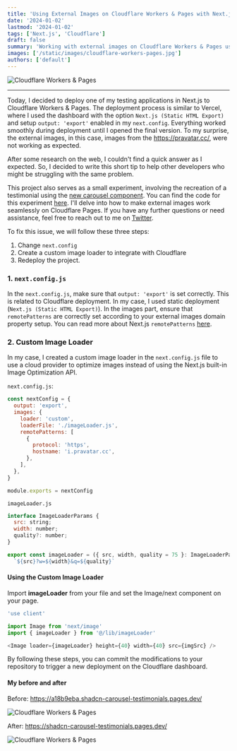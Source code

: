```yaml
---
title: 'Using External Images on Cloudflare Workers & Pages with Next.js'
date: '2024-01-02'
lastmod: '2024-01-02'
tags: ['Next.js', 'Cloudflare']
draft: false
summary: 'Working with external images on Cloudflare Workers & Pages using a custo loader from NextJS'
images: ['/static/images/cloudflare-workers-pages.jpg']
authors: ['default']
---
```


![Cloudflare Workers & Pages](/static/images/cloudflare-workers-pages.jpg)

---

Today, I decided to deploy one of my testing applications in Next.js to Cloudflare Workers & Pages. The deployment process is similar to Vercel, where I used the dashboard with the option `Next.js (Static HTML Export)` and setup `output: 'export'` enabled in my `next.config`. Everything worked smoothly during deployment until I opened the final version. To my surprise, the external images, in this case, images from the https://pravatar.cc/, were not working as expected.

After some research on the web, I couldn't find a quick answer as I expected. So, I decided to write this short tip to help other developers who might be struggling with the same problem.

This project also serves as a small experiment, involving the recreation of a testimonial using the [new carousel component](https://x.com/shadcn/status/1738283281424982488?s=20). You can find the code for this experiment [here](https://github.com/johanguse/shadcn-carousel-testimonials). I'll delve into how to make external images work seamlessly on Cloudflare Pages. If you have any further questions or need assistance, feel free to reach out to me on [Twitter](https://twitter.com/johanguse).

To fix this issue, we will follow these three steps:

1. Change `next.config`
2. Create a custom image loader to integrate with Cloudflare
3. Redeploy the project.

### 1. `next.config.js`

In the `next.config.js`, make sure that `output: 'export'` is set correctly. This is related to Cloudflare deployment. In my case, I used static deployment (`Next.js (Static HTML Export)`). In the images part, ensure that `remotePatterns` are correctly set according to your external images domain property setup. You can read more about Next.js `remotePatterns` [here](https://nextjs.org/docs/pages/api-reference/components/image#remotepatterns).

### 2. Custom Image Loader

In my case, I created a custom image loader in the `next.config.js` file to use a cloud provider to optimize images instead of using the Next.js built-in Image Optimization API.

`next.config.js`:

```js
const nextConfig = {
  output: 'export',
  images: {
    loader: 'custom',
    loaderFile: './imageLoader.js',
    remotePatterns: [
      {
        protocol: 'https',
        hostname: 'i.pravatar.cc',
      },
    ],
  },
}

module.exports = nextConfig
```

`imageLoader.js`

```js
interface ImageLoaderParams {
  src: string;
  width: number;
  quality?: number;
}

export const imageLoader = ({ src, width, quality = 75 }: ImageLoaderParams): string =>
  `${src}?w=${width}&q=${quality}`
```

#### Using the Custom Image Loader

Import **imageLoader** from your file and set the Image/next component on your page.

```js
'use client'

import Image from 'next/image'
import { imageLoader } from '@/lib/imageLoader'

<Image loader={imageLoader} height={40} width={40} src={imgSrc} />
```

By following these steps, you can commit the modifications to your repository to trigger a new deployment on the Cloudflare dashboard.

#### My before and after

Before: https://a18b9eba.shadcn-carousel-testimonials.pages.dev/

![Cloudflare Workers & Pages](/static/images/cloudflare-workers-pages-code-1.jpg)

After: https://shadcn-carousel-testimonials.pages.dev/

![Cloudflare Workers & Pages](/static/images/cloudflare-workers-pages-code-2.jpg)

